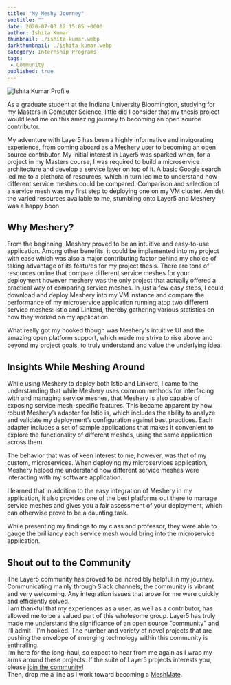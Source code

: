 ```yaml
---
title: "My Meshy Journey"
subtitle: ""
date: 2020-07-03 12:15:05 +0000
author: Ishita Kumar
thumbnail: ./ishita-kumar.webp
darkthumbnail: ./ishita-kumar.webp
category: Internship Programs
tags:
 - Community
published: true
---
```




<BlogWrapper>

<img className="image-left" src={IshitaProfile} alt="Ishita Kumar Profile"/>

As a graduate student at the Indiana University Bloomington, studying for my Masters in Computer Science, little did I consider that my thesis project would lead me on this amazing journey to becoming an open source contributor.

My adventure with Layer5 has been a highly informative and invigorating experience, from coming aboard as a Meshery user to becoming an open source contributor. My initial interest in Layer5 was sparked when, for a project in my Masters course, I was required to build a microservice architecture and develop a service layer on top of it.
A basic Google search led me to a plethora of resources, which in turn led me to understand how different service meshes could be compared. Comparison and selection of a service mesh was my first step to deploying one on my VM cluster. Amidst the varied resources available to me, stumbling onto Layer5 and Meshery was a happy boon.

## Why Meshery?

From the beginning, Meshery proved to be an intuitive and easy-to-use application. Among other benefits, it could be implemented into my project with ease which was also a major contributing factor behind my choice of taking advantage of its features for my project thesis.
There are tons of resources online that compare different service meshes for your deployment however meshery was the only project that actually offered a practical way of comparing service meshes. In just a few easy steps, I could download and deploy  Meshery into my VM instance and compare the performance of my microservice application running atop two different service meshes:  Istio and Linkerd, thereby gathering various statistics on how they worked on my application.

What really got my hooked though was Meshery's intuitive UI and the amazing open platform support, which made me strive to rise above and beyond my project goals, to truly understand and value the underlying idea.

## Insights While Meshing Around

While using Meshery to deploy both Istio and Linkerd, I came to the understanding that while Meshery uses common methods for interfacing with and managing service meshes, that Meshery is also capable of exposing service mesh-specific features. This became apparent by how robust Meshery’s adapter for Istio is, which includes the ability to analyze and validate my deployment’s configuration against best practices. Each adapter includes a set of sample applications that makes it convenient to explore the functionality of different meshes, using the same application across them.

The behavior that was of keen interest to me, however, was that of my custom, microservices. When deploying my microservices application, Meshery helped me understand how different service meshes were interacting with my software application.

I learned that in addition to the easy integration of Meshery in my application, it also provides one of the best platforms out there to manage service meshes and gives you a fair assessment of your deployment, which can otherwise prove to be a daunting task.

While presenting my findings to my class and professor, they were able to gauge the brilliancy each service mesh would bring into the microservice application.

## Shout out to the Community

The Layer5 community has proved to be incredibly helpful in my journey. Communicating mainly through Slack channels, the community is vibrant and very welcoming. Any integration issues that arose for me were quickly and efficiently solved. <br />
I am thankful that my experiences as a user, as well as a contributor, has allowed me to be a valued part of this wholesome group. Layer5 has truly made me understand the significance of an open source "community" and I’ll admit - I’m hooked. The number and variety of novel projects that are pushing the envelope of emerging technology within this community is enthralling. <br/>
I’m here for the long-haul, so expect to hear from me again as I wrap my arms around these projects. If the suite of Layer5 projects interests you, please [join the community](http://slack.layer5.io)!  <br />
Then, drop me a line as I work toward becoming a [MeshMate](https://layer5.io/community/meshmates).


</BlogWrapper>
